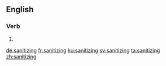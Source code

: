 ==English==

===Verb===
{{head|en|present participle}}

# {{present participle of|sanitize|lang=en}}

[[de:sanitizing]]
[[fr:sanitizing]]
[[ku:sanitizing]]
[[sv:sanitizing]]
[[ta:sanitizing]]
[[zh:sanitizing]]